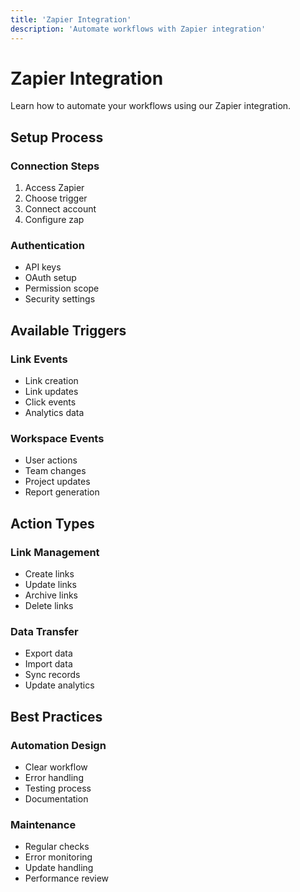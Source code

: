 ```yaml
---
title: 'Zapier Integration'
description: 'Automate workflows with Zapier integration'
---
```


# Zapier Integration

Learn how to automate your workflows using our Zapier integration.

## Setup Process

### Connection Steps
1. Access Zapier
2. Choose trigger
3. Connect account
4. Configure zap

### Authentication
- API keys
- OAuth setup
- Permission scope
- Security settings

## Available Triggers

### Link Events
- Link creation
- Link updates
- Click events
- Analytics data

### Workspace Events
- User actions
- Team changes
- Project updates
- Report generation

## Action Types

### Link Management
- Create links
- Update links
- Archive links
- Delete links

### Data Transfer
- Export data
- Import data
- Sync records
- Update analytics

## Best Practices

### Automation Design
- Clear workflow
- Error handling
- Testing process
- Documentation

### Maintenance
- Regular checks
- Error monitoring
- Update handling
- Performance review
